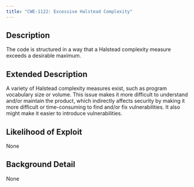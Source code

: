 ```yaml
---
title: "CWE-1122: Excessive Halstead Complexity"
---
```


## Description
The code is structured in a way that a Halstead complexity
					measure exceeds a desirable maximum.

## Extended Description
A variety of Halstead complexity measures exist, such as program vocabulary size or volume.
This issue makes it more difficult to understand and/or maintain the product, which indirectly affects security by making it more difficult or time-consuming to find and/or fix vulnerabilities.  It also might make it easier to introduce vulnerabilities.

## Likelihood of Exploit
None

## Background Detail
None
        